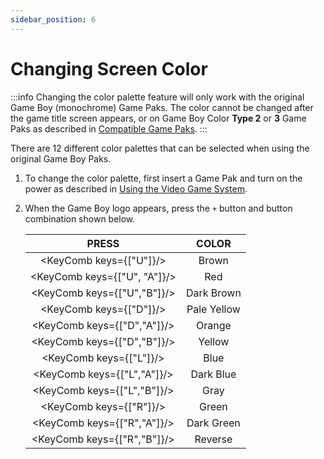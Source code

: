 ```yaml
---
sidebar_position: 6
---
```


# Changing Screen Color


:::info
Changing the color palette feature will only work with the original Game Boy (monochrome) Game Paks.
The color cannot be changed after the game title screen appears, or on Game Boy Color **Type 2** or **3** Game Paks
as described in [Compatible Game Paks](./compatible-game-paks).
:::

There are 12 different color palettes that can be selected when using the original Game Boy Paks.

1. To change the color palette, first insert a Game Pak and turn on the power as described in [Using the Video Game System](./video-game-system).
2. When the Game Boy logo appears, press the `+` button and button combination shown below.

   | <div style={{width:300}}>PRESS</div> | <div style={{width:300}}>COLOR</div> |
   | :----------------------------------: | :----------------------------------: |
   |       <KeyComb keys={["U"]}/>        |           <div>Brown</div>           |
   |     <KeyComb keys={["U", "A"]}/>     |            <div>Red</div>            |
   |     <KeyComb keys={["U","B"]}/>      |        <div>Dark Brown</div>         |
   |       <KeyComb keys={["D"]}/>        |        <div>Pale Yellow</div>        |
   |     <KeyComb keys={["D","A"]}/>      |          <div>Orange</div>           |
   |     <KeyComb keys={["D","B"]}/>      |          <div>Yellow</div>           |
   |       <KeyComb keys={["L"]}/>        |           <div>Blue</div>            |
   |     <KeyComb keys={["L","A"]}/>      |         <div>Dark Blue</div>         |
   |     <KeyComb keys={["L","B"]}/>      |           <div>Gray</div>            |
   |       <KeyComb keys={["R"]}/>        |           <div>Green</div>           |
   |     <KeyComb keys={["R","A"]}/>      |        <div>Dark Green</div>         |
   |     <KeyComb keys={["R","B"]}/>      |          <div>Reverse</div>          |
